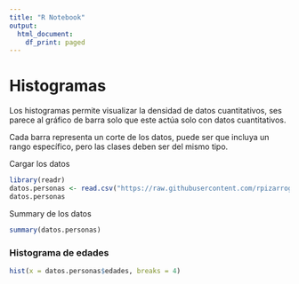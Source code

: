 ---
title: "R Notebook"
output:
  html_document:
    df_print: paged
---

# Histogramas

Los histogramas permite visualizar la densidad de datos cuantitativos, ses parece al gráfico de barra solo que este actúa solo con datos cuantitativos.

Cada barra representa un corte de los datos, puede ser que incluya un rango específico, pero las clases deben ser del mismo tipo.

Cargar los datos

```{r}
library(readr)
datos.personas <- read.csv("https://raw.githubusercontent.com/rpizarrog/FundamentosMachineLearning/master/datos/personas.2.csv", encoding = "iso-8859-1", stringsAsFactors = TRUE)
datos.personas 

```

Summary de los datos

```{r}
summary(datos.personas)
```

### Histograma de edades

```{r}
hist(x = datos.personas$edades, breaks = 4)

```
